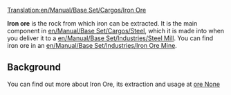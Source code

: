 [[Translation:en/Manual/Base Set/Cargos/Iron Ore]]

{{en/Cargo|name=Iron Ore
|image=en/IronOre.png|produced=[[en/Manual/Base Set/Industries/Iron Ore Mine]]
|accepted=[[en/Manual/Base Set/Industries/Steel Mill]]
}}

'''Iron ore''' is the rock from which iron can be extracted.  It is the main component in [[en/Manual/Base Set/Cargos/Steel]], which it is made into when you deliver it to a [[en/Manual/Base Set/Industries/Steel Mill]].  You can find iron ore in an [[en/Manual/Base Set/Industries/Iron Ore Mine]].

==Background==
You can find out more about Iron Ore, its extraction and usage at [https://www.wikipedia.org/wiki/Iron ore None]